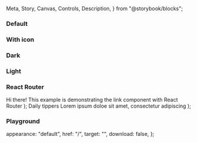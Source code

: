   Meta,
  Story,
  Canvas,
  Controls,
  Description,
} from "@storybook/blocks";

<Meta of={IcLinkStories} />

<Description markdown={readme} />

### Default

<Canvas>
  <Story of={IcLinkStories.Default} />
</Canvas>

### With icon

<Canvas>
  <Story of={IcLinkStories.WithIcon} />
</Canvas>

### Dark

<Canvas>
  <Story of={IcLinkStories.Dark} />
</Canvas>

### Light

<Canvas>
  <Story of={IcLinkStories.Light} />
</Canvas>

### React Router

  <IcSectionContainer>
    <IcTypography variant="h1">Hi there!</IcTypography>
    <IcTypography>
      This example is demonstrating the link component with React Router
    </IcTypography>
  </IcSectionContainer>
);

  <IcSectionContainer>
    <IcTypography variant="h1">Daily tippers</IcTypography>
    <IcTypography>
      Lorem ipsum doloe sit amet, consectetur adipiscing
    </IcTypography>
  </IcSectionContainer>
);

<Canvas>
  <Story of={IcLinkStories.WithReactRouter} />
</Canvas>

### Playground

  appearance: "default",
  href: "/",
  target: "",
  download: false,
};

<Canvas>
  <Story of={IcLinkStories.Playground} />
</Canvas>

